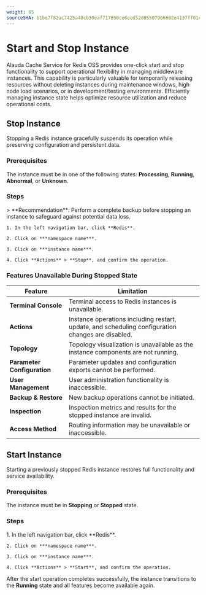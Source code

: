```yaml
---
weight: 85
sourceSHA: b1be7f82ac7425a40cb39eaf717650ce8eed52d85507966602e4137ff01ceedc
---
```


# Start and Stop Instance

Alauda Cache Service for Redis OSS provides one-click start and stop functionality to support operational flexibility in managing middleware instances. This capability is particularly valuable for temporarily releasing resources without deleting instances during maintenance windows, high node load scenarios, or in development/testing environments. Efficiently managing instance state helps optimize resource utilization and reduce operational costs.

## Stop Instance

Stopping a Redis instance gracefully suspends its operation while preserving configuration and persistent data.

### Prerequisites

The instance must be in one of the following states: **Processing**, **Running**, **Abnormal**, or **Unknown**.

### Steps

<Tabs>
  <Tab label="Web Console">
    > **Recommendation**: Perform a complete backup before stopping an instance to safeguard against potential data loss.

    1. In the left navigation bar, click **Redis**.

    2. Click on ***namespace name***.

    3. Click on ***instance name***.

    4. Click **Actions** > **Stop**, and confirm the operation.
  </Tab>
</Tabs>

### Features Unavailable During Stopped State

| Feature | Limitation |
| ------- | ---------- |
| **Terminal Console** | Terminal access to Redis instances is unavailable. |
| **Actions** | Instance operations including restart, update, and scheduling configuration changes are disabled. |
| **Topology** | Topology visualization is unavailable as the instance components are not running. |
| **Parameter Configuration** | Parameter updates and configuration exports cannot be performed. |
| **User Management** | User administration functionality is inaccessible. |
| **Backup & Restore** | New backup operations cannot be initiated. |
| **Inspection** | Inspection metrics and results for the stopped instance are invalid. |
| **Access Method** | Routing information may be unavailable or inaccessible. |

## Start Instance

Starting a previously stopped Redis instance restores full functionality and service availability.

### Prerequisites

The instance must be in **Stopping** or **Stopped** state.

### Steps

<Tabs>
  <Tab label="Web Console">
    1. In the left navigation bar, click **Redis**.

    2. Click on ***namespace name***.

    3. Click on ***instance name***.

    4. Click **Actions** > **Start**, and confirm the operation.
  </Tab>
</Tabs>

After the start operation completes successfully, the instance transitions to the **Running** state and all features become available again.
